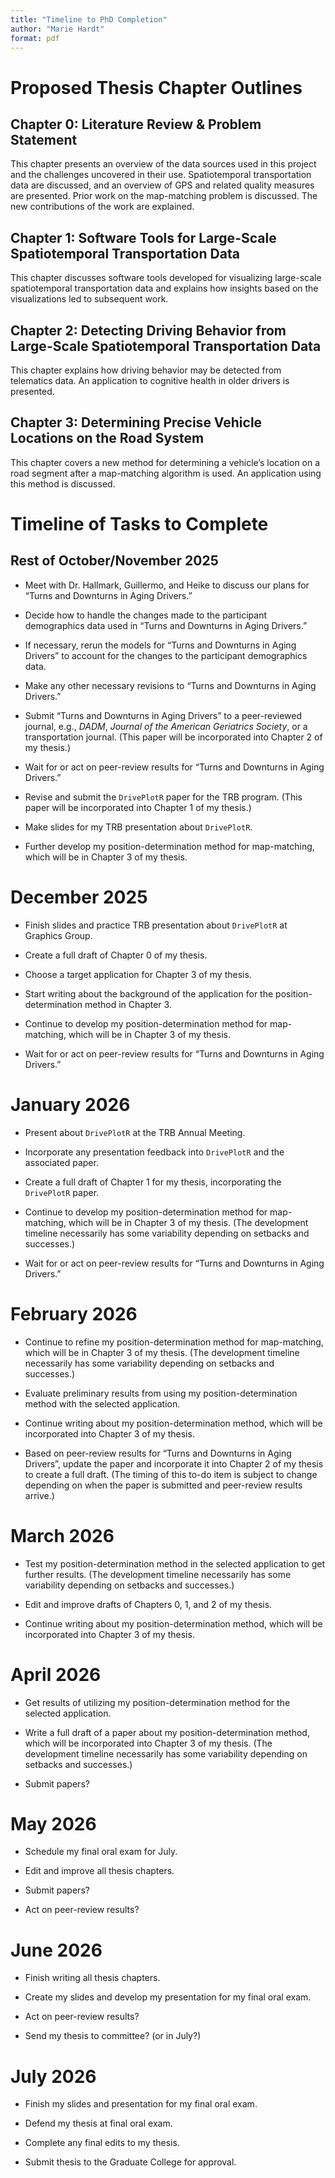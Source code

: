 ```yaml
---
title: "Timeline to PhD Completion"
author: "Marie Hardt"
format: pdf
---
```


# Proposed Thesis Chapter Outlines

## Chapter 0: Literature Review & Problem Statement

This chapter presents an overview of the data sources used in this project and the challenges uncovered in their use. Spatiotemporal transportation data are discussed, and an overview of GPS and related quality measures are presented. Prior work on the map-matching problem is discussed. The new contributions of the work are explained.

## Chapter 1: Software Tools for Large-Scale Spatiotemporal Transportation Data

This chapter discusses software tools developed for visualizing large-scale spatiotemporal transportation data and explains how insights based on the visualizations led to subsequent work.

## Chapter 2: Detecting Driving Behavior from Large-Scale Spatiotemporal Transportation Data

This chapter explains how driving behavior may be detected from telematics data. An application to cognitive health in older drivers is presented.

## Chapter 3: Determining Precise Vehicle Locations on the Road System

This chapter covers a new method for determining a vehicle's location on a road segment after a map-matching algorithm is used. An application using this method is discussed.

# Timeline of Tasks to Complete

## Rest of October/November 2025

* Meet with Dr. Hallmark, Guillermo, and Heike to discuss our plans for "Turns and Downturns in Aging Drivers."

* Decide how to handle the changes made to the participant demographics data used in "Turns and Downturns in Aging Drivers."

* If necessary, rerun the models for "Turns and Downturns in Aging Drivers" to account for the changes to the participant demographics data.

* Make any other necessary revisions to "Turns and Downturns in Aging Drivers."

* Submit "Turns and Downturns in Aging Drivers" to a peer-reviewed journal, e.g., *DADM*, *Journal of the American Geriatrics Society*, or a transportation journal. (This paper will be incorporated into Chapter 2 of my thesis.)

* Wait for or act on peer-review results for "Turns and Downturns in Aging Drivers."

* Revise and submit the `DrivePlotR` paper for the TRB program. (This paper will be incorporated into Chapter 1 of my thesis.)

* Make slides for my TRB presentation about `DrivePlotR`.

* Further develop my position-determination method for map-matching, which will be in Chapter 3 of my thesis.

# December 2025

* Finish slides and practice TRB presentation about `DrivePlotR` at Graphics Group.

* Create a full draft of Chapter 0 of my thesis.

* Choose a target application for Chapter 3 of my thesis.

* Start writing about the background of the application for the position-determination method in Chapter 3.

* Continue to develop my position-determination method for map-matching, which will be in Chapter 3 of my thesis.

* Wait for or act on peer-review results for "Turns and Downturns in Aging Drivers."

# January 2026

* Present about `DrivePlotR` at the TRB Annual Meeting.

* Incorporate any presentation feedback into `DrivePlotR` and the associated paper.

* Create a full draft of Chapter 1 for my thesis, incorporating the `DrivePlotR` paper.

* Continue to develop my position-determination method for map-matching, which will be in Chapter 3 of my thesis. (The development timeline necessarily has some variability depending on setbacks and successes.)

* Wait for or act on peer-review results for "Turns and Downturns in Aging Drivers."

# February 2026

* Continue to refine my position-determination method for map-matching, which will be in Chapter 3 of my thesis. (The development timeline necessarily has some variability depending on setbacks and successes.)

* Evaluate preliminary results from using my position-determination method with the selected application.

* Continue writing about my position-determination method, which will be incorporated into Chapter 3 of my thesis. 

* Based on peer-review results for "Turns and Downturns in Aging Drivers", update the paper and incorporate it into Chapter 2 of my thesis to create a full draft. (The timing of this to-do item is subject to change depending on when the paper is submitted and peer-review results arrive.)

# March 2026

* Test my position-determination method in the selected application to get further results. (The development timeline necessarily has some variability depending on setbacks and successes.)

* Edit and improve drafts of Chapters 0, 1, and 2 of my thesis.

* Continue writing about my position-determination method, which will be incorporated into Chapter 3 of my thesis. 

# April 2026

* Get results of utilizing my position-determination method for the selected application.

* Write a full draft of a paper about my position-determination method, which will be incorporated into Chapter 3 of my thesis. (The development timeline necessarily has some variability depending on setbacks and successes.)

* Submit papers? 

# May 2026

* Schedule my final oral exam for July.

* Edit and improve all thesis chapters.

* Submit papers?

* Act on peer-review results?

# June 2026

* Finish writing all thesis chapters.

* Create my slides and develop my presentation for my final oral exam.

* Act on peer-review results?

* Send my thesis to committee? (or in July?)

# July 2026

* Finish my slides and presentation for my final oral exam.

* Defend my thesis at final oral exam.

* Complete any final edits to my thesis.

* Submit thesis to the Graduate College for approval.

